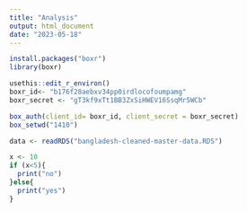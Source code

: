 ```yaml
---
title: "Analysis"
output: html_document
date: "2023-05-18"
---
```


```r
install.packages("boxr")
library(boxr)
```

```r
usethis::edit_r_environ()
boxr_id<- "b176f28aebxv34pp0irdlocofoumpamg"
boxr_secret <- "gT3kf9xTt1BB3ZxSiHWEV16SsqMr5WCb"

box_auth(client_id= boxr_id, client_secret = boxr_secret)
box_setwd("1410")

```


```r
data <- readRDS("bangladesh-cleaned-master-data.RDS")
```
```r
x <- 10
if (x<5){
  print("no")
}else{
  print("yes")
}
```


